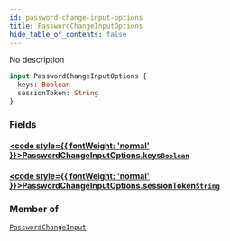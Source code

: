 ```yaml
---
id: password-change-input-options
title: PasswordChangeInputOptions
hide_table_of_contents: false
---
```








No description

```graphql
input PasswordChangeInputOptions {
  keys: Boolean
  sessionToken: String
}
```


### Fields

#### [<code style={{ fontWeight: 'normal' }}>PasswordChangeInputOptions.<b>keys</b></code>](#)<Bullet />[`Boolean`](/gql-api/scalars/boolean) <Badge class="secondary" text="scalar"/>
> 
> 

#### [<code style={{ fontWeight: 'normal' }}>PasswordChangeInputOptions.<b>sessionToken</b></code>](#)<Bullet />[`String`](/gql-api/scalars/string) <Badge class="secondary" text="scalar"/>
> 
> 



### Member of

[`PasswordChangeInput`](/gql-api/inputs/password-change-input)  <Badge className="secondary" text="input"/>



